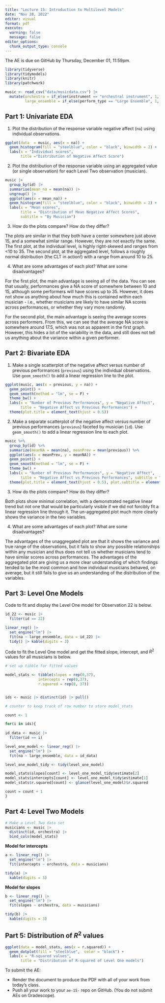 ---
title: "Lecture 15: Introduction to Multilevel Models"
date: "Nov 28, 2022"
editor: visual
format: pdf
execute: 
  warning: false
  message: false
editor_options: 
  chunk_output_type: console
---

::: callout-important
The AE is due on GitHub by Thursday, December 01, 11:59pm.
:::

```{r}
library(tidyverse)
library(tidymodels)
library(knitr)
library(patchwork)
```

```{r}
music <- read_csv("data/musicdata.csv") |>
  mutate(orchestra = if_else(instrument == "orchestral instrument", 1, 0), 
         large_ensemble = if_else(perform_type == "Large Ensemble", 1, 0))
```

## Part 1: Univariate EDA

1.  Plot the distribution of the response variable negative affect (`na`) using individual observations.

```{r univariate-1}
ggplot(data  = music, aes(x = na)) + 
  geom_histogram(fill = "steelblue", color = "black", binwidth = 2) + 
  labs(x = "Individual scores", 
       title ="Distribution of Negative Affect Score")
```

2.  Plot the distribution of the response variable using an aggregated value (or single observation) for each Level Two observation (musician).

```{r univariate-2}
music |>
  group_by(id) |>
  summarise(mean_na = mean(na)) |>
  ungroup() |>
  ggplot(aes(x = mean_na)) + 
  geom_histogram(fill = "steelblue", color = "black", binwidth = 2) + 
  labs(x = "Mean scores", 
       title = "Distribution of Mean Negative Affect Scores",
       subtitle = "By Musician")
```

3.  How do the plots compare? How do they differ?

The plots are similar in that they both have a center somewhere just above 15, and a somewhat similar range. However, they are not exactly the same. The first plot, at the individual level, is highly right-skewed and ranges from <10 to 35. The second plot, at the aggregated level, follows a roughly normal distribution (the CLT in action!) with a range from around 10 to 25.

4.  What are some advantages of each plot? What are some disadvantages?

For the first plot, the main advantage is seeing all of the data. You can see that usually, performances give a NA score of somewhere between 10 and 15, although some performers will have scores up to 35. However, it does not show us anything about how much this is contained within each musician - i.e., whether musicians are likely to have similar NA scores across performances, or whether they vary more randomly.

For the second plot, the main advantage is seeing the average scores across performers. From this, we can see that the average NA score is somewhere around 17.5, which was not as apparent in the first graph. However, this hides a lot of the variability in the data, and still does not tell us anything about the variance within a given performer.

## Part 2: Bivariate EDA

1.  Make a single scatterplot of the negative affect versus number of previous performances (`previous`) using the individual observations. Use `geom_smooth()` to add a linear regression line to the plot.

```{r bivariate-1}
ggplot(music, aes(x = previous, y = na)) +
  geom_point() +
  geom_smooth(method = "lm", se = F) +
  theme_bw() +
  labs(x = "Number of Previous Performances", y = "Negative Affect",
       title = "Negative Affect vs Previous Performances") +
  theme(plot.title = element_text(hjust = 0.5))
```

2.  Make a separate scatterplot of the negative affect versus number of previous performances (`previous`) faceted by musician (`id`). Use `geom_smooth()` to add a linear regression line to each plot.

```{r bivariate-2}
music %>% 
  group_by(id) %>% 
  summarize(meanNA = mean(na), meanPrev = mean(previous)) %>% 
  ggplot(aes(x = meanPrev, y = meanNA)) +
  geom_point() +
  geom_smooth(method = "lm", se = F) +
  theme_bw() +
  labs(x = "Number of Previous Performances", y = "Negative Affect",
       title = "Negative Affect vs Previous Performances", subtitle = "Aggregated by Musician") +
  theme(plot.title = element_text(hjust = 0.5), plot.subtitle = element_text(hjust = 0.5))
```

3.  How do the plots compare? How do they differ?

Both plots show minimal correlation, with a demonstrated negative linear trend but not one that would be particularly visible if we did not forcibly fit a linear regression line through it. The un-aggregated plot much more clearly shows the variance in the two variables. 

4.  What are some advantages of each plot? What are some disadvantages?

The advantages of the unaggregated plot are that it shows the variance and true range of the observations, but it fails to show any possible relationships within any musician and thus does not tell us whether musicians tend to have similar scores across performances. The advantages of the aggregated plot are giving us a more clear understanding of which findings tended to be the most common and how individual musicians behaved, on average, but it still fails to give us an understanding of the distribution of the variables.

## Part 3: Level One Models

Code to fit and display the Level One model for Observation 22 is below.

```{r id-22-model}
id_22 <- music |>
  filter(id == 22)

linear_reg() |>
  set_engine("lm") |>
  fit(na ~ large_ensemble, data = id_22) |>
  tidy() |> kable(digits = 3)
```

Code to fit the Level One model and get the fitted slope, intercept, and $R^2$ values for all musicians is below.

```{r level-one-models}
# set up tibble for fitted values 

model_stats <- tibble(slopes = rep(0,37), 
               intercepts = rep(0,37), 
               r.squared = rep(0, 37))


ids <- music |> distinct(id) |> pull()

# counter to keep track of row number to store model_stats

count <- 1

for(i in ids){
  
id_data <- music |>
  filter(id == i)

level_one_model <- linear_reg() |>
  set_engine("lm") |>
  fit(na ~ large_ensemble, data = id_data) 

level_one_model_tidy <- tidy(level_one_model)

model_stats$slopes[count] <- level_one_model_tidy$estimate[2]
model_stats$intercepts[count] <- level_one_model_tidy$estimate[1]
model_stats$r.squared[count] <- glance(level_one_model)$r.squared

count = count + 1
}
```

## Part 4: Level Two Models

```{r level-two-data}
# Make a Level Two data set
musicians <- music |>
  distinct(id, orchestra) |>
  bind_cols(model_stats)
```

**Model for intercepts**

```{r level-two-intercepts}
a <- linear_reg() |>
  set_engine("lm") |>
  fit(intercepts ~ orchestra, data = musicians) 

tidy(a) |>
  kable(digits = 3)
```

**Model for slopes**

```{r level-two-slopes}
b <- linear_reg() |>
  set_engine("lm") |>
  fit(slopes ~ orchestra, data = musicians) 

tidy(b) |>
  kable(digits = 3)
```

## Part 5: Distribution of $R^2$ values

```{r r-sq-dist}
ggplot(data = model_stats, aes(x = r.squared)) +
  geom_dotplot(fill = "steelblue",  color = "black") +
  labs(x = "R-squared values", 
       title = "Distribution of R-squared of Level One models")
```

::: callout-important
To submit the AE:

-   Render the document to produce the PDF with all of your work from today's class.
-   Push all your work to your `ae-15-` repo on GitHub. (You do not submit AEs on Gradescope).
:::
